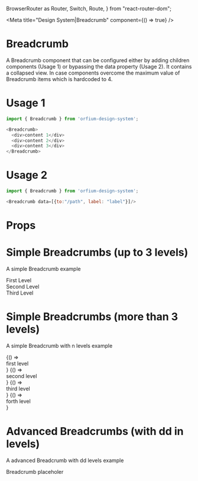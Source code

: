   BrowserRouter as Router,
  Switch,
  Route,
} from "react-router-dom";

<Meta title="Design System|Breadcrumb" component={() => true} />

# Breadcrumb

A Breadcrumb component that can be configured either by adding children components (Usage 1) or bypassing the data property (Usage 2). 
It contains a collapsed view. In case components overcome the maximum value of Breadcrumb items which is hardcoded to 4.

# Usage 1

```js
import { Breadcrumb } from 'orfium-design-system';

<Breadcrumb>
  <div>content 1</div>
  <div>content 2</div>
  <div>content 3</div>
</Breadcrumb>
```

# Usage 2

```js
import { Breadcrumb } from 'orfium-design-system';

<Breadcrumb data=[{to:"/path", label: "label"}]/>
```

# Props

<Props of={Breadcrumb} />


# Simple Breadcrumbs (up to 3 levels)
A simple Breadcrumb example

<Preview>
  <Story name="Simple Breadcrumbs">
    <Stack>
        <Breadcrumb>
          <div>First Level</div>
          <div>Second Level</div>
          <div>Third Level</div>
        </Breadcrumb>
    </Stack>
  </Story>
</Preview>

# Simple Breadcrumbs (more than 3 levels)
A simple Breadcrumb with n levels example

<Preview>
  <Story name="Simple Breadcrumbs with options">
    <Stack>
      <Router>
          <Breadcrumb data={[
            { to: '/', label: 'Home' },
            { to: '/first-level', label: 'First Level' },
            { to: '/second-level', label: 'Second Level' },
            { to: '/third-level', label: 'Third Level' },
            { to: '/forth-level', label: 'Forth Level' },
          ]}/>
          <Switch>
                <Route path="/first-level">
                  {() => <div>first level</div>}
                </Route>
                <Route path="/second-level">
                  {() => <div>second level</div>}
                </Route>
                <Route path="/third-level">
                  {() => <div>third level</div>}
                </Route>
                <Route path="/forth-level">
                  {() => <div>forth level</div>}
                </Route>
          </Switch>
      </Router>
    </Stack>
  </Story>
 
</Preview>

# Advanced Breadcrumbs (with dd in levels)
A advanced Breadcrumb with dd levels example

<Preview>
  <Story name="Advanced Breadcrumbs">
    <Stack>
        <div>Breadcrumb placeholer</div>
    </Stack>
  </Story>
</Preview>